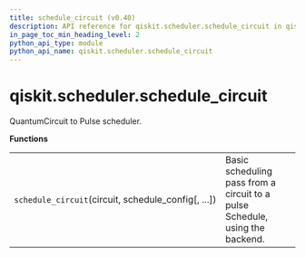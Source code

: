 ```yaml
---
title: schedule_circuit (v0.40)
description: API reference for qiskit.scheduler.schedule_circuit in qiskit v0.40
in_page_toc_min_heading_level: 2
python_api_type: module
python_api_name: qiskit.scheduler.schedule_circuit
---
```


<span id="module-qiskit.scheduler.schedule_circuit" />

<span id="qiskit-scheduler-schedule-circuit" />

# qiskit.scheduler.schedule\_circuit

QuantumCircuit to Pulse scheduler.

**Functions**

|                                                       |                                                                              |
| ----------------------------------------------------- | ---------------------------------------------------------------------------- |
| `schedule_circuit`(circuit, schedule\_config\[, ...]) | Basic scheduling pass from a circuit to a pulse Schedule, using the backend. |


